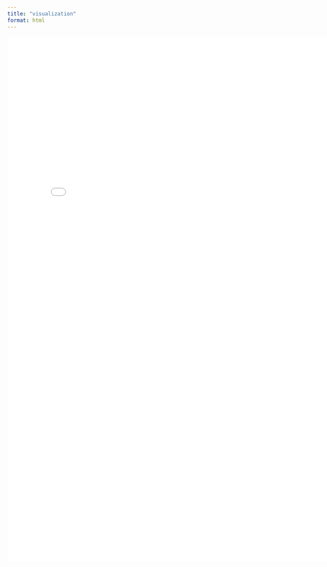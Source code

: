 ```yaml
---
title: "visualization"
format: html
---
```


![](../pictures%20of%20summary%20sheets/IMG_5101.pdf){width=800 height=1200}

